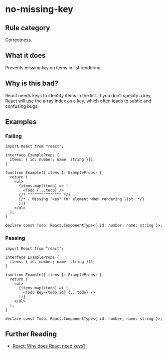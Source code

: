 # no-missing-key

## Rule category

Correctness.

## What it does

Prevents missing `key` on items in list rendering.

## Why is this bad?

React needs keys to identify items in the list. If you don’t specify a key, React will use the array index as a key, which often leads to subtle and confusing bugs.

## Examples

### Failing

```tsx
import React from "react";

interface ExampleProps {
  items: { id: number; name: string }[];
}

function Example({ items }: ExampleProps) {
  return (
    <ul>
      {items.map((todo) => (
        <Todo {...todo} />
      {/* ^^^^^^^^^^^^^^^ */}
      {/* - Missing 'key' for element when rendering list. */}
      ))}
    </ul>
  );
}

declare const Todo: React.ComponentType<{ id: number; name: string }>;
```

### Passing

```tsx
import React from "react";

interface ExampleProps {
  items: { id: number; name: string }[];
}

function Example({ items }: ExampleProps) {
  return (
    <ul>
      {items.map((todo) => (
        <Todo key={todo.id} {...todo} />
      ))}
    </ul>
  );
}

declare const Todo: React.ComponentType<{ id: number; name: string }>;
```

## Further Reading

- [React: Why does React need keys?](https://react.dev/learn/rendering-lists#why-does-react-need-keys)
